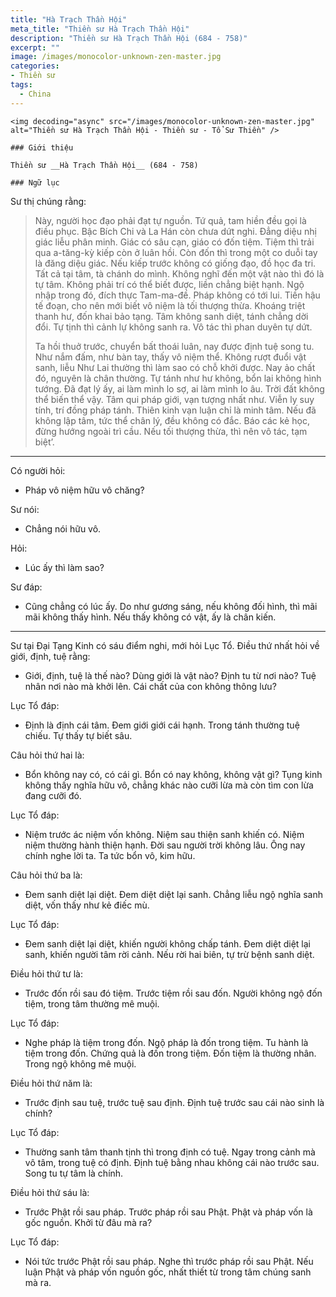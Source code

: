 ```yaml
---
title: "Hà Trạch Thần Hội"
meta_title: "Thiền sư Hà Trạch Thần Hội"
description: "Thiền sư Hà Trạch Thần Hội (684 - 758)"
excerpt: ""
image: /images/monocolor-unknown-zen-master.jpg
categories:
- Thiền sư
tags:
  - China
---
```


<div className="grid xl:grid-cols-8 lg:grid-cols-8 md:grid-cols-2 sm:grid-cols-2 xs:grid-cols-1 gap-8 bg-body dark:bg-darkmode-body">

  <div className="lg:col-span-3 md:col-span-1">

    <img decoding="async" src="/images/monocolor-unknown-zen-master.jpg" alt="Thiền sư Hà Trạch Thần Hội - Thiền sư - Tổ Sư Thiền" />

    ### Giới thiệu

    Thiền sư __Hà Trạch Thần Hội__ (684 - 758)

</div>

<div className="lg:col-span-5 md:col-span-1">

    ### Ngữ lục

Sư thị chúng rằng:

> Này, người học đạo phải đạt tự nguồn. Tứ quả, tam hiền đều gọi là điều phục.
> Bậc Bích Chi và La Hán còn chưa dứt nghi. Đẳng diệu nhị giác liễu phân minh.
> Giác có sâu cạn, giáo có đốn tiệm. Tiệm thì trải qua a-tăng-kỳ kiếp còn ở luân hồi.
> Còn đốn thì trong một co duỗi tay là đăng diệu giác. Nếu kiếp trước không có giống đạo, đồ học đa tri.
> Tất cả tại tâm, tà chánh do mình. Không nghĩ đến một vật nào thì đó là tự tâm.
> Không phải trí có thể biết được, liền chẳng biệt hạnh. Ngộ nhập trong đó, đích thực Tam-ma-đề.
> Pháp không có tới lui. Tiền hậu tế đoạn, cho nên mới biết vô niệm là tối thượng thừa. Khoáng triệt thanh hư, đốn khai bảo tạng.
> Tâm không sanh diệt, tánh chẳng dời đổi. Tự tịnh thì cảnh lự không sanh ra.
> Vô tác thì phan duyên tự dứt.
>
> Ta hồi thuở trước, chuyển bất thoái luân, nay được định tuệ song tu. Như nắm đấm, như bàn tay, thấy vô niệm thể.
> Không rượt đuổi vật sanh, liễu Như Lai thường thì làm sao có chỗ khởi được. Nay ảo chất đó, nguyên là chân thường.
> Tự tánh như hư không, bổn lai không hình tướng. Đã đạt lý ấy, ai làm mình lo sợ, ai làm mình lo âu.
> Trời đất không thể biến thể vậy. Tâm qui pháp giới, vạn tượng nhất như. Viễn ly suy tính, trí đồng pháp tánh.
> Thiên kinh vạn luận chỉ là minh tâm. Nếu đã không lập tâm, tức thể chân lý, đều không có đắc. Báo các kẻ học, đừng hướng ngoài trì cầu.
> Nếu tối thượng thừa, thì nên vô tác, tạm biệt’.

---

Có người hỏi:

- Pháp vô niệm hữu vô chăng?

Sư nói:

- Chẳng nói hữu vô.

Hỏi:

- Lúc ấy thì làm sao?

Sư đáp:

- Cũng chẳng có lúc ấy. Do như gương sáng, nếu không đối hình, thì mãi mãi không thấy hình. Nếu thấy không có vật, ấy là chân kiến.

---

Sư tại Đại Tạng Kinh có sáu điểm nghi, mới hỏi Lục Tổ. Điều thứ nhất hỏi về giới, định, tuệ rằng:

- Giới, định, tuệ là thế nào? Dùng giới là vật nào? Định tu từ nơi nào? Tuệ nhân nơi nào mà khởi lên. Cái chất của con không thông lưu?

Lục Tổ đáp:

- Định là định cái tâm. Đem giới giới cái hạnh. Trong tánh thường tuệ chiếu. Tự thấy tự biết sâu.

Câu hỏi thứ hai là:

- Bổn không nay có, có cái gì. Bổn có nay không, không vật gì? Tụng kinh không thấy nghĩa hữu vô, chẳng khác nào cưỡi lừa mà còn tìm con lừa đang cưỡi đó.

Lục Tổ đáp:

- Niệm trước ác niệm vốn không. Niệm sau thiện sanh khiến có. Niệm niệm thường hành thiện hạnh. Đời sau người trời không lâu. Ông nay chính nghe lời ta. Ta tức bổn vô, kim hữu.

Câu hỏi thứ ba là:

- Đem sanh diệt lại diệt. Đem diệt diệt lại sanh. Chẳng liễu ngộ nghĩa sanh diệt, vốn thấy như kẻ điếc mù.

Lục Tổ đáp:

- Đem sanh diệt lại diệt, khiến người không chấp tánh. Đem diệt diệt lại sanh, khiến người tâm rời cảnh. Nếu rời hai biên, tự trừ bệnh sanh diệt.

Điều hỏi thứ tư là:

- Trước đốn rồi sau đó tiệm. Trước tiệm rồi sau đốn. Người không ngộ đốn tiệm, trong tâm thường mê muội.

Lục Tổ đáp:

- Nghe pháp là tiệm trong đốn. Ngộ pháp là đốn trong tiệm. Tu hành là tiệm trong đốn. Chứng quả là đốn trong tiệm. Đốn tiệm là thường nhân. Trong ngộ không mê muội.

Điều hỏi thứ năm là:

- Trước định sau tuệ, trước tuệ sau định. Định tuệ trước sau cái nào sinh là chính?

Lục Tổ đáp:

- Thường sanh tâm thanh tịnh thì trong định có tuệ. Ngay trong cảnh mà vô tâm, trong tuệ có định. Định tuệ bằng nhau không cái nào trước sau. Song tu tự tâm là chính.

Điều hỏi thứ sáu là:

- Trước Phật rồi sau pháp. Trước pháp rồi sau Phật. Phật và pháp vốn là gốc nguồn. Khởi từ đâu mà ra?

Lục Tổ đáp:

- Nói tức trước Phật rồi sau pháp. Nghe thì trước pháp rồi sau Phật. Nếu luận Phật và pháp vốn nguồn gốc, nhất thiết từ trong tâm chúng sanh mà ra.

</div>

</div>
